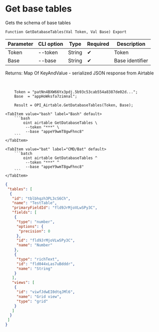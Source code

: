 ﻿---
sidebar_position: 2
---


# Get base tables
 Gets the schema of base tables



`Function GetDatabaseTables(Val Token, Val Base) Export`

  | Parameter | CLI option | Type | Required | Description |
  |-|-|-|-|-|
  | Token | --token | String | &#x2714; | Token |
  | Base | --base | String | &#x2714; | Base identifier |

  
  Returns:  Map Of KeyAndValue - serialized JSON response from Airtable

<br/>




```bsl title="1C:Enterprise/OneScript code example"
    Token = "patNn4BXW66Yx3pdj.5b93c53cab554a8387de02d...";
    Base  = "appHoWksfa7zimnal";

    Result = OPI_Airtable.GetDatabaseTables(Token, Base);
```
 

 <Tabs>
  
    <TabItem value="bash" label="Bash" default>
        ```bash
            oint airtable GetDatabaseTables \
             --token "***" \
             --base "appeY9wmT8gwFhnc8"
        ```
    </TabItem>
  
    <TabItem value="bat" label="CMD/Bat" default>
        ```batch
            oint airtable GetDatabaseTables ^
             --token "***" ^
             --base "appeY9wmT8gwFhnc8"
        ```
    </TabItem>
</Tabs>


```json title="Result"
{
 "tables": [
  {
   "id": "tblbhqzh3PL3cS6Ch",
   "name": "TestTable",
   "primaryFieldId": "fld9JrMjoVLwSPy3C",
   "fields": [
    {
     "type": "number",
     "options": {
      "precision": 0
     },
     "id": "fld9JrMjoVLwSPy3C",
     "name": "Number"
    },
    {
     "type": "richText",
     "id": "fld044xLas7uBdddr",
     "name": "String"
    }
   ],
   "views": [
    {
     "id": "viwfJdwEI0dtqJMl6",
     "name": "Grid view",
     "type": "grid"
    }
   ]
  }
 ]
}
```
